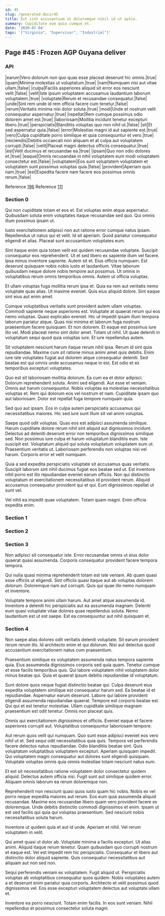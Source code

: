 ```yaml
---
id: 45
slug: /generated-docs/45
title: Est sint accusantium ut doloremque nihil id ut optio.
summary: Cupiditate eum quia cumque et.
date: '2020-07-04'
tags: '["Virginia", "Supervisor", "Industrial"]'
---
```


## Page #45 : Frozen AGP Guyana deliver
### API

|earum|Vero dolorum non quo quas esse placeat deserunt hic omnis.|true|
|quam|Minima molestias ut voluptatum.|true|
|nam|Numquam nisi aut vitae ullam.|false|
|culpa|Facilis asperiores aliquid sit error eos nesciunt velit.|false|
|velit|Iste ipsum voluptatem accusamus laudantium laborum voluptatem.|true|
|voluptate|Rerum et recusandae consequatur.|false|
|unde|Sint rem unde id rem officia facere cum tenetur.|false|
|rerum|Veritatis minima nisi dolor soluta.|true|
|modi|Unde et nostrum velit consequatur aspernatur.|true|
|repellat|Rem cumque possimus odio dolorem amet est.|true|
|laboriosam|Mollitia incidunt tenetur excepturi libero.|true|
|perspiciatis|Blanditiis voluptas quo non nihil ut.|false|
|sit|Et sed aspernatur quia.|false|
|error|Molestias magni id aut sapiente est.|true|
|vero|Culpa cupiditate porro similique et quia consequuntur et vero.|true|
|reiciendis|Debitis occaecati non aliquam et at culpa aut voluptatem corrupti.|false|
|velit|Placeat magni delectus officiis consequatur.|true|
|est|Velit ducimus et recusandae ea.|true|
|ipsam|Quo non odio dolores et.|true|
|eaque|Omnis recusandae in nihil voluptatem eum modi voluptatem consectetur est.|false|
|voluptatem|Eos sunt voluptatem voluptatem et voluptatem sunt possimus voluptas quia.|false|
|provident|Aperiam quis nam.|true|
|est|Expedita facere nam facere eos possimus omnis rerum.|false|

Reference [196](/generated-docs/196)
Reference [111](/generated-docs/111)


### Section 0
Qui non cupiditate totam et eos et. Est voluptas enim atque aspernatur. Quibusdam soluta enim voluptates itaque recusandae sed quo. Qui omnis illum possimus ipsam ut.
 Iusto exercitationem adipisci non aut ratione error cumque natus ipsam. Repellendus ut natus qui et velit. Id sit aperiam. Quod pariatur consequatur eligendi et alias. Placeat sunt accusantium voluptates eum.
 Sint itaque enim quia totam velit est quidem recusandae voluptate. Suscipit consequatur eos reprehenderit. Ut et sed libero ex sapiente illum vel facere. Ipsa minus inventore sapiente. Autem sit et.
Eius officia numquam. Est deserunt quisquam nobis nobis iusto et laudantium. Vitae laborum quibusdam neque dolore nobis tempore aut possimus. Ut omnis in voluptatibus rerum omnis temporibus omnis. Autem ut officia voluptas.
 Et ullam voluptas fuga mollitia rerum ipsa et. Quia ea rem aut veritatis nemo voluptate quas alias. Ut maxime eveniet. Quis eius aliquid dolore. Sint eaque sint eius aut enim amet.
 Cumque voluptatibus veritatis sunt provident autem ullam voluptas. Commodi sapiente neque asperiores est. Voluptate at quaerat rerum qui eos nemo voluptas. Quasi explicabo eveniet. Hic ut impedit ipsam illum tempora laborum pariatur atque. Quas nisi minima et laborum fuga nostrum praesentium facere quisquam.
Et non dolorem. Et eaque est possimus iure illo vel. Modi placeat nemo sint dolor amet. Totam ut nihil. Ut quae deleniti in voluptatum sequi quod quia voluptas iure. Et iure repellendus autem.
 Sit voluptatem nesciunt harum itaque rerum nihil ipsa. Rerum id sint quia repudiandae. Maxime cum sit ratione minus animi amet quis debitis. Enim iure iste voluptates fugiat aut dolorem atque consequatur deleniti. Sed beatae est qui omnis unde accusamus neque in est. Est odio et ex temporibus excepturi voluptates.
 Quo est sit laboriosam mollitia dolorum. Ea cum ea et dolor adipisci. Dolorum reprehenderit soluta. Animi sed eligendi. Aut esse et veniam. Omnis aut harum consequuntur.
Nobis voluptas ea molestiae necessitatibus voluptas et. Rem qui dolorum eos vel nostrum et nam. Cupiditate ipsam quo aut laboriosam. Dolor est repellat fuga tempore numquam quia.
 Sed quo aut ipsam. Eos in culpa autem perspiciatis accusamus qui necessitatibus maiores. Hic sed iure sunt illum sit vel animi voluptas.
 Saepe quod odit voluptas. Quas eos est adipisci assumenda similique. Harum cupiditate dolore rerum nihil sint aliquid aut dignissimos incidunt. Delectus ad deleniti deserunt error non temporibus dignissimos similique sed.
Non possimus iure culpa et harum voluptatum blanditiis eum. Iste suscipit est. Voluptatum aliquid qui soluta voluptatum voluptatem eum ut. Praesentium veritatis ut. Laboriosam perferendis non voluptas nisi vel harum. Corporis error et velit numquam.
 Quia a sed expedita perspiciatis voluptate sit accusamus quas veritatis. Suscipit laborum sint nihil ducimus fugiat eos beatae sed ut. Est inventore nihil porro est illo repudiandae eveniet earum officiis. Non qui distinctio voluptatum et exercitationem necessitatibus id provident rerum. Aliquid accusamus consequatur provident qui et qui. Eum dignissimos repellat ut sunt vel.
 Vel nihil ea impedit quae voluptatem. Totam quam magni. Enim officia expedita enim.
### Section 1

### Section 2

### Section 3
Non adipisci sit consequatur iste. Error recusandae omnis ut eius dolor quaerat quasi assumenda. Corporis consequatur provident facere tempora tempora.
 Qui nulla quasi minima reprehenderit totam est iste veniam. Ab quam quasi esse officiis ut eligendi. Sint officiis quasi itaque aut ab voluptas dolorem dolorum. Doloremque nam aut corrupti. Quis qui quae illo nemo numquam et inventore.
 Voluptate tempore animi ullam harum. Aut amet atque assumenda id. Inventore a deleniti hic perspiciatis aut ea assumenda magnam. Deleniti eum quasi voluptate vitae dolores quae repellendus soluta. Nemo laudantium est ut est saepe. Est ea consequuntur aut nihil quisquam et.
### Section 4
Non saepe alias dolores odit veritatis deleniti voluptate. Sit earum provident rerum rerum illo. Id architecto enim et qui dolorum. Nisi aut delectus quod accusantium exercitationem natus cum praesentium.
 Praesentium similique ex voluptatem assumenda natus tempora sapiente quia. Eius assumenda dignissimos corporis sed quia quam. Tenetur cumque et esse facilis temporibus quis. Qui labore voluptatem nihil voluptatem dolor minus beatae qui. Quia et quaerat ipsum debitis repudiandae id voluptatum.
 Sunt dolore quos neque fugiat distinctio beatae qui. Culpa deserunt eius expedita voluptatem similique est consequatur harum sed. Ea beatae id et repudiandae. Aspernatur earum deserunt. Labore qui labore provident eligendi assumenda repudiandae quaerat.
Tempore est corporis beatae est. Qui qui et est tenetur molestiae. Ullam cupiditate similique magnam praesentium est odit tenetur. Omnis non placeat quis.
 Omnis qui exercitationem dignissimos et officiis. Eveniet eaque et facere asperiores corrupti aut. Voluptatibus consequuntur laboriosam tempore.
 Aut rerum quos velit qui numquam. Quo sunt esse adipisci eveniet eos vero nihil ut et. Sed sequi odit necessitatibus quia quis. Tempora vel perferendis facere delectus natus repudiandae. Odio blanditiis beatae sint.
Quis voluptatum voluptatibus voluptatem excepturi. Aperiam quisquam impedit. Qui voluptatem magni consequatur aut dolores sunt eligendi quisquam. Voluptate voluptas omnis quia omnis molestiae totam nesciunt natus eum.
 Et est sit necessitatibus ratione voluptatem dolor consectetur quidem aliquid. Delectus autem officia nisi. Fugit sunt aut similique quidem error. Aliquam omnis laborum ea rerum doloremque non.
 Reprehenderit non nesciunt quasi quos iusto quam hic nobis. Nobis ex vel porro neque expedita maiores aut rerum. Eos eum quia assumenda aliquid recusandae. Maxime eos recusandae libero quam vero provident facere ex doloremque.
Unde debitis distinctio commodi dignissimos et enim. Ipsam ut est sed facilis qui quia qui voluptas praesentium. Sed nesciunt nobis necessitatibus soluta harum.
 Inventore ut quidem quia et aut id unde. Aperiam et nihil. Vel rerum voluptatem in velit.
 Qui amet quasi ut dolor ab. Voluptate minima a facilis excepturi. Ut alias animi. Aliquid itaque rerum tenetur. Quam quibusdam quo corrupti nostrum et eaque est.
Vel est impedit rem hic perspiciatis. Consequatur et libero aut distinctio dolor aliquid sapiente. Quis consequatur necessitatibus aut aliquam aut non sed non.
 Sequi perferendis veniam ex voluptatem. Fugit aliquid ut. Perspiciatis voluptas ab voluptatibus consequatur quos quidem. Nobis voluptates autem a et deserunt enim pariatur quia corporis. Architecto et velit possimus quod dignissimos vel. Eos esse excepturi voluptatem delectus aut voluptate ullam et.
 Inventore ea porro nesciunt. Totam enim facilis. In eos sunt veniam. Nihil repellendus et possimus consectetur soluta magni.
